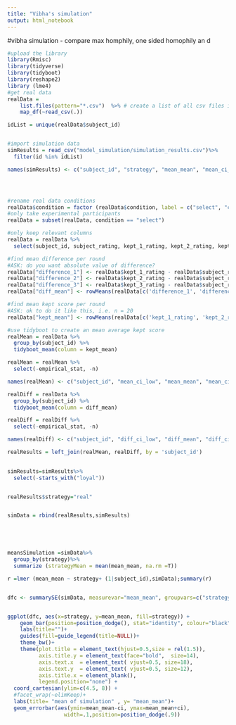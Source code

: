 ---
title: "Vibha's simulation"
output: html_notebook
---

#vibha simulation  - compare max homphily, one sided homophily an d

```{r prepare the data, echo=FALSE}



#upload the library
library(Rmisc)
library(tidyverse)
library(tidyboot)
library(reshape2)
library (lme4)
#get real data
realData =
    list.files(pattern="*.csv")  %>% # create a list of all csv files in the folder  
    map_df(~read_csv(.))

idList = unique(realData$subject_id)


#import simulation data
simResults = read_csv("model_simulation/simulation_results.csv")%>%
  filter(id %in% idList)

names(simResults) <- c("subject_id", "strategy", "mean_mean", "mean_ci_low", "mean_ci_high","diff_mean","diff_ci_low","diff_ci_high","loyalty_mean","loyalty_ci_low","loyalty_ci_high")




#rename real data conditions
realData$condition = factor (realData$condition, label = c("select", "control") )
#only take experimental participants
realData = subset(realData, condition == "select")

#only keep relevant columns
realData = realData %>%
  select(subject_id, subject_rating, kept_1_rating, kept_2_rating, kept_3_rating)

#find mean difference per round
#ASK: do you want absolute value of difference?
realData["difference_1"] <- realData$kept_1_rating - realData$subject_rating
realData["difference_2"] <- realData$kept_2_rating - realData$subject_rating
realData["difference_3"] <- realData$kept_3_rating - realData$subject_rating
realData["diff_mean"] <- rowMeans(realData[c('difference_1', 'difference_2', 'difference_3')])

#find mean kept score per round
#ASK: ok to do it like this, i.e. n = 20
realData["kept_mean"] <- rowMeans(realData[c('kept_1_rating', 'kept_2_rating', 'kept_3_rating')])

#use tidyboot to create an mean average kept score
realMean = realData %>%
  group_by(subject_id) %>%
  tidyboot_mean(column = kept_mean)

realMean = realMean %>%
  select(-empirical_stat, -n)

names(realMean) <- c("subject_id", "mean_ci_low", "mean_mean", "mean_ci_high")

realDiff = realData %>%
  group_by(subject_id) %>%
  tidyboot_mean(column = diff_mean)

realDiff = realDiff %>%
  select(-empirical_stat, -n)

names(realDiff) <- c("subject_id", "diff_ci_low", "diff_mean", "diff_ci_high")

realResults = left_join(realMean, realDiff, by = 'subject_id')
  

simResults=simResults%>%
  select(-starts_with("loyal"))


realResults$strategy="real"


simData = rbind(realResults,simResults)





meansSimulation =simData%>%
  group_by(strategy)%>%
  summarize (strategyMean = mean(mean_mean, na.rm =T))

```



```{r graph results}


r =lmer (mean_mean ~ strategy+ (1|subject_id),simData);summary(r)


dfc <- summarySE(simData, measurevar="mean_mean", groupvars=c("strategy"), na.rm = T)


ggplot(dfc, aes(x=strategy, y=mean_mean, fill=strategy)) + 
    geom_bar(position=position_dodge(), stat="identity", colour="black" ) +
    labs(title="")+
    guides(fill=guide_legend(title=NULL))+
    theme_bw()+
    theme(plot.title = element_text(hjust=0.5,size = rel(1.5)),
          axis.title.y = element_text(face="bold",  size=14),
          axis.text.x  = element_text( vjust=0.5, size=18),
          axis.text.y  = element_text( vjust=0.5, size=12),
          axis.title.x = element_blank(),
          legend.position="none") +   
  coord_cartesian(ylim=c(4.5, 8)) +
  #facet_wrap(~elimKeep)+
  labs(title= "mean of simulation" , y= "mean_mean")+
  geom_errorbar(aes(ymin=mean_mean-ci, ymax=mean_mean+ci),
                  width=.1,position=position_dodge(.9))




```

